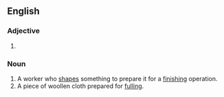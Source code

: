 ==English==

===Adjective===
{{head|en|adjective comparative form}}

# {{en-comparative of|rough}}

===Noun===
{{en-noun}}

# A worker who [[shape]]s something to prepare it for a [[finish]]ing operation.
# A piece of woollen cloth prepared for [[full]]ing.